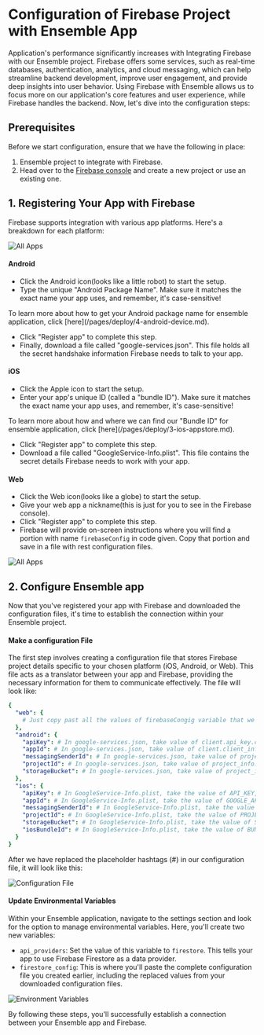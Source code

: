
# Configuration of Firebase Project with Ensemble App

Application's performance significantly increases with ⁤Integrating Firebase with our Ensemble project. ⁤⁤Firebase offers some services, such as real-time databases, authentication, analytics, and cloud messaging, which can help streamline backend development, 
improve user engagement, and provide deep insights into user behavior. ⁤⁤Using Firebase with Ensemble allows us to focus more on our application's core features and user experience, while Firebase handles the backend.
⁤Now, let's dive into the configuration steps:


## Prerequisites
Before we start configuration, ensure that we have the following in place:
1. Ensemble project to integrate with Firebase.
2. Head over to the [Firebase console](https://console.firebase.google.com/) and create a new project or use an existing one.

## 1. Registering Your App with Firebase

Firebase supports integration with various app platforms. Here's a breakdown for each platform:

![All Apps](/public/images/firebase/addApp.png)
#### Android

- Click the Android icon(looks like a little robot) to start the setup.
- Type the unique "Android Package Name". Make sure it matches the exact name your app uses, and remember, it's case-sensitive!

<Callout type="info">
  To learn more about how to get your Android package name for ensemble application, click [here](/pages/deploy/4-android-device.md).
</Callout>

- Click "Register app" to complete this step.
- Finally, download a file called "google-services.json". This file holds all the secret handshake information Firebase needs to talk to your app.


#### iOS

- Click the Apple icon to start the setup.
- Enter your app's unique ID (called a "bundle ID"). Make sure it matches the exact name your app uses, and remember, it's case-sensitive!

<Callout type="info">
  To learn more about how and where we can find our "Bundle ID" for ensemble application, click [here](/pages/deploy/3-ios-appstore.md).
</Callout>

- Click "Register app" to complete this step.
- Download a file called "GoogleService-Info.plist". This file contains the secret details Firebase needs to work with your app.

#### Web

- Click the Web icon(looks like a globe) to start the setup.
- Give your web app a nickname(this is just for you to see in the Firebase console).
- Click "Register app" to complete this step.
- Firebase will provide on-screen instructions where you will find a portion with name `firebaseConfig` in code given. Copy that portion and save in a file with rest configuration files.

![All Apps](/public/images/firebase/allApps.png)

## 2. Configure Ensemble app
Now that you've registered your app with Firebase and downloaded the configuration files, 
it's time to establish the connection within your Ensemble project.
#### Make a configuration File

The first step involves creating a configuration file that stores Firebase project details specific to your chosen platform (iOS, Android, or Web). This file
acts as a translator between your app and Firebase, providing the necessary information for them to communicate effectively. The file will look like:

```yaml
{
  "web": {
    # Just copy past all the values of firebaseCongig variable that we copy from web app and paste it here.
  },
  "android": {
    "apiKey": # In google-services.json, take value of client.api_key.current_key,
    "appId": # In google-services.json, take value of client.client_info.mobilesdk_app_id,
    "messagingSenderId": # In google-services.json, take value of project_info.project_number,
    "projectId": # In google-services.json, take value of project_info.project_id,
    "storageBucket": # In google-services.json, take value of project_info.storage_bucket
  },
  "ios": {
    "apiKey": # In GoogleService-Info.plist, take the value of API_KEY,
    "appId": # In GoogleService-Info.plist, take the value of GOOGLE_APP_ID,
    "messagingSenderId": # In GoogleService-Info.plist, take the value of GCM_SENDER_ID,
    "projectId": # In GoogleService-Info.plist, take the value of PROJECT_ID,
    "storageBucket": # In GoogleService-Info.plist, take the value of STORAGE_BUCKET,
    "iosBundleId": # In GoogleService-Info.plist, take the value of BUNDLE_ID
  }
}
```
After we have replaced the placeholder hashtags (#) in our configuration file, it will look like this:

![Configuration File](/public/images/firebase/configfile.png)

#### Update Environmental Variables

Within your Ensemble application, navigate to the settings section and look for the option to manage environmental variables. Here, you'll create two new variables:
- `api_providers`: Set the value of this variable to `firestore`. This tells your app to use Firebase Firestore as a data provider.
- `firestore_config`: This is where you'll paste the complete configuration file you created earlier, including the replaced values from your downloaded configuration files.

![Environment Variables](/public/images/firebase/envVari.png)

By following these steps, you'll successfully establish a connection between your Ensemble app and Firebase.
